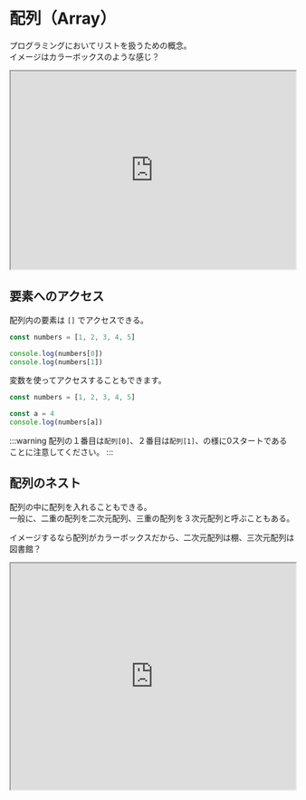 # 配列（Array）

プログラミングにおいてリストを扱うための概念。  
イメージはカラーボックスのような感じ？

<iframe
  src="https://stackblitz.com/edit/js-swlssf?devToolsHeight=33&embed=1&file=index.js&hideExplorer=1&hideNavigation=1"
  width="100%"
  height="350px"
  title="stupefied-sutherland-jdtqvf"
  allow="accelerometer; ambient-light-sensor; camera; encrypted-media; geolocation; gyroscope; hid; microphone; midi; payment; usb; vr; xr-spatial-tracking"
  sandbox="allow-forms allow-modals allow-popups allow-presentation allow-same-origin allow-scripts"
></iframe>

## 要素へのアクセス

配列内の要素は `[]` でアクセスできる。

```javascript
const numbers = [1, 2, 3, 4, 5]

console.log(numbers[0])
console.log(numbers[1])
```

変数を使ってアクセスすることもできます。

```javascript
const numbers = [1, 2, 3, 4, 5]

const a = 4
console.log(numbers[a])
```

:::warning
配列の１番目は`配列[0]`、２番目は`配列[1]`、の様に0スタートであることに注意してください。
:::

## 配列のネスト

配列の中に配列を入れることもできる。  
一般に、二重の配列を二次元配列、三重の配列を３次元配列と呼ぶこともある。

イメージするなら配列がカラーボックスだから、二次元配列は棚、三次元配列は図書館？

<iframe
  src="https://stackblitz.com/edit/js-ux445m?devToolsHeight=33&embed=1&file=index.js&hideExplorer=1&hideNavigation=1"
  width="100%"
  height="400px"
  title="stupefied-sutherland-jdtqvf"
  allow="accelerometer; ambient-light-sensor; camera; encrypted-media; geolocation; gyroscope; hid; microphone; midi; payment; usb; vr; xr-spatial-tracking"
  sandbox="allow-forms allow-modals allow-popups allow-presentation allow-same-origin allow-scripts"
></iframe>

